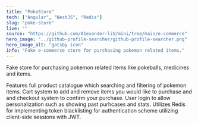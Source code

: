 ```yaml
---
title: "PokeStore"
tech: ["Angular", "NestJS", "Redis"]
slug: "poke-store"
live: ""
source: "https://github.com/A1exander-liU/mini/tree/main/e-commerce"
hero_image: "../github-profile-searcher/github-profile-searcher.png"
hero_image_alt: "gatsby icon"
info: "Fake e-commerce store for purchasing pokemon related items."
---
```


Fake store for purchasing pokemon related items like pokeballs, medicines and items.

Features full product catalogue which searching and filtering of pokemon items. Cart system to add and remove items you would
like to purchase and and checkout system to confirm your purchase. User login to allow personalization such as showing past
purhcases and stats. Utilizes Redis for implementing token blacklisting for authentication scheme utilizing client-side sessions
with JWT.
